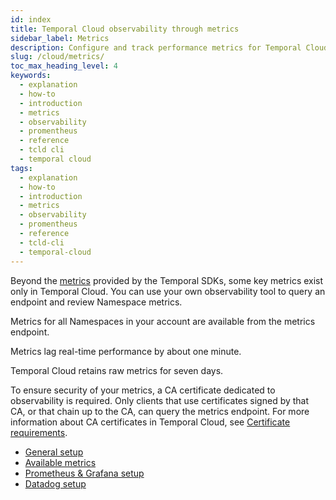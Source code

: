```yaml
---
id: index
title: Temporal Cloud observability through metrics
sidebar_label: Metrics
description: Configure and track performance metrics for Temporal Cloud.
slug: /cloud/metrics/
toc_max_heading_level: 4
keywords:
  - explanation
  - how-to
  - introduction
  - metrics
  - observability
  - promentheus
  - reference
  - tcld cli
  - temporal cloud
tags:
  - explanation
  - how-to
  - introduction
  - metrics
  - observability
  - promentheus
  - reference
  - tcld-cli
  - temporal-cloud
---
```


Beyond the [metrics](/references/sdk-metrics) provided by the Temporal SDKs, some key metrics exist only in Temporal Cloud.
You can use your own observability tool to query an endpoint and review Namespace metrics.

Metrics for all Namespaces in your account are available from the metrics endpoint.

Metrics lag real-time performance by about one minute.

Temporal Cloud retains raw metrics for seven days.

To ensure security of your metrics, a CA certificate dedicated to observability is required.
Only clients that use certificates signed by that CA, or that chain up to the CA, can query the metrics endpoint.
For more information about CA certificates in Temporal Cloud, see [Certificate requirements](/cloud/certificates#certificate-requirements).

- [General setup](/production-deployment/cloud/metrics/general-setup)
- [Available metrics](/production-deployment/cloud/metrics/reference)
- [Prometheus & Grafana setup](/cloud/metrics/prometheus-grafana)
- [Datadog setup](/cloud/metrics/datadog)
